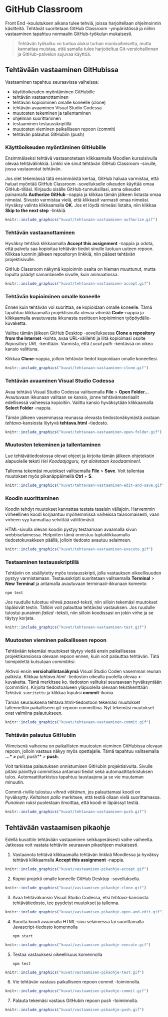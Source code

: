 # GitHub Classroom 

Front End -koulutuksen aikana tulee tehviä, joissa harjoitellaan ohjelmoinnin käsitteitä. Tehtävät suoritetaan GitHub Classroom -ympäristössä ja niihin vastaaminen tapahtuu normaalin GitHub-työkulun mukaisesti. 

> Tehtävän työkulku vo tuntua aluksi turhan monivaiheiselta, mutta kannattaa muistaa, että samalla tulee harjoiteltua Git-versiohallinnan ja GitHub-palvelun sujuvaa käyttöä.

## Tehtävään vastaaminen GitHubissa

Vastaaminen tapahtuu seuraavissa vaiheissa:

 - käyttöoikeuden myöntäminen GitHubille
 - tehtävän vastaanottaminen
 - tehtävän kopioiminen omalle koneelle (clone)
 - tehtävän avaaminen Visual Studio Codessa
 - muutosten tekeminen ja tallentaminen
 - ohjelman suorittaminen
 - testaaminen testausskriptillä
 - muutosten vieminen paikalliseen repoon (commit)
 - tehtävän palautus GitHubiin (push)
 
### Käyttöoikeuden myöntäminen GitHubille {-}

Ensimmäiseksi tehtävä vastaanotetaan klikkaamalla Moodlen kurssisivulla olevaa tehtävälinkkiä. Linkki vie sinut tehtävän GitHub Classroom -sivulle, jossa vastaanotat tehtävän.

Jos olet tekemässä tätä ensimmäistä kertaa, GitHub haluaa varmistaa, että haluat myöntää GitHub Classroom -sovellukselle oikeuden käyttää omaa GitHub-tiliäsi. Kirjaudu sisälle GitHub-tunnuksillasi, anna oikeudet painamalla **Authorize GitHub** -nappia ja klikkaa tämän jälkeen listasta omaa nimeäsi. Sivusto varmistaa vielä, että klikkasit varmasti omaa nimeäsi. Hyväksy valinta klikkaamalla **OK**. Jos et löydä nimeäsi listalta, niin klikkaa **Skip to the next step** -linkkiä. 

```r
knitr::include_graphics("kuvat/tehtavaan-vastaaminen-authorize.gif")
```

### Tehtävän vastaanottaminen {-}

Hyväksy tehtävä klikkaamalla **Accept this assignment** -nappia ja odota, että palvelu saa kopioitua tehtävän tiedot sinulle luotuun uuteen repoon. Klikkaa luonnin jälkeen repositoryn linkkiä, niin pääset tehtävän projektisivulle.

GitHub Classroom näkymä kopioinnin osalta on hieman muuttunut, mutta lopulta päädyt samanlaiselle sivulle, kuin animaatiossa.

```r
knitr::include_graphics("kuvat/tehtavaan-vastaaminen-accept.gif")
```

### Tehtävän kopioiminen omalle koneelle {-}

Ennen kuin tehtävän voi suorittaa, se kopioidaan omalle koneelle. Tämä tapahtuu klikkaamalla projektisivulla olevaa vihreää **Code**-nappia ja klikkaamalla avautuvasta ikkunasta osoitteen kopioiminen työpöydälle-kuvaketta.

Valitse tämän jälkeen GitHub Desktop -sovelluksessa **Clone a repository from the Internet** -kohta, avaa URL-välilehti ja liitä kopioimasi osoite *Repository URL* -kenttään. Varmista, että *Local path* -kentässä on oikea kansio valittuna.

Klikkaa **Clone**-nappia, jolloin tehtävän tiedot kopioidaan omalle koneellesi.

```r
knitr::include_graphics("kuvat/tehtavaan-vastaaminen-clone.gif")
```

### Tehtävän avaaminen Visual Studio Codessa {-}

Avaa tehtävä Visual Studio Codessa valitsemalla **File** > **Open Folder…** Avautuvaan ikkunaan valitaan se kansio, jonne tehtävämateriaalit edellisessä vaiheessa kopioitiin. Valittu kansio hyväksytään klikkaamalla **Select Folder** -nappia.

Tämän jälkeen vasemmassa reunassa olevasta tiedostonäkymästä avataan *tehtava*-kansiosta löytyvä **tehtava.html** -tiedosto.

```r
knitr::include_graphics("kuvat/tehtavaan-vastaaminen-open-folder.gif")
```

### Muutosten tekeminen ja tallentaminen {-}

Lue tehtävätiedostossa olevat ohjeet ja kirjoita tämän jälkeen ohjetekstin alapuolelle teksti *Hei Koodaajaguru, nyt aloitetaan koodaaminen!*.

Tallenna tekemäsi muutokset valitsemalla **File** > **Save**. Voit tallentaa muutokset myös pikanäppäimellä **Ctrl** + **S**.

```r
knitr::include_graphics("kuvat/tehtavaan-vastaaminen-edit-and-save.gif")
```

### Koodin suorittaminen {-}

Koodin tehdyt muutokset kannattaa testata tasaisin väliajoin. Harvemmin virheellinen koodi korjaantuu myöhemmissä vaiheissa taianomaisesti, vaan virheen syy kannattaa selvittää välittömästi.

HTML-sivulla olevan koodin pystyy testaamaan avaamalla sivun webbiselaimessa. Helpoiten tämä onnistuu tuplaklikkaamalla tiedostokuvakkeen päällä, jolloin tiedosto avautuu selaimeen.

```r
knitr::include_graphics("kuvat/tehtavaan-vastaaminen-execute.gif")
```

### Testaaminen testausskriptillä {-}

Tehtäviin on sisällytetty myös testausskripti, jolla vastauksen oikeellisuuden pystyy varmistamaan. Testausskripti suoritetaan valitsemalla **Terminal** > **New Terminal** ja antamalla avautuvaan terminaali-ikkunaan komento 

```
npm test
```

Jos ruudulle tulostuu vihreä *passed*-teksti, niin silloin tekemäsi muutokset läpäisivät testin. Tällöin voit palauttaa tehtäväsi vastauksen. Jos ruudulle tulostui punainen *failed* -teksti, niin silloin koodissasi on jokin virhe ja se täytyy korjata.

```r
knitr::include_graphics("kuvat/tehtavaan-vastaaminen-test.gif")
```

### Muutosten vieminen paikalliseen repoon {-}

Tehtävään tekemäsi muutokset täytyy viedä ensin paikallisessa projektikansiossa olevaan repoon ennen, kuin voit palauttaa tehtävän. Tätä toimipidettä kutsutaan *commitiksi*.

Aktivoi ensin **versiohallintanäkymä** Visual Studio Coden vasemman reunan palkista. Klikkaa *tehtava.html* -tiedoston oikealla puolella olevaa **+**-kuvaketta. Tämä merkitsee ko. tiedoston valituksi seuraavaan hyväksyntään (commitiin). Kirjoita tiedostoalueen yläpuolella olevaan tekstikenttään `Tehtävä suoritettu` ja klikkaa lopuksi **commit**-ikonia.

Tämän seurauksena tehtava.html-tiedostoon tekemäsi muutokset tallennettiin paikalliseen git-repoon committina. Nyt tekemäsi muutokset ovat valmiina palautukseen.

```r
knitr::include_graphics("kuvat/tehtavaan-vastaaminen-commit.gif")
```

### Tehtävän palautus GitHubiin {-}

Viimeisenä vaiheena on paikallisten muutosten vieminen GitHubissa olevaan repoon, jolloin vastaus näkyy myös opettajalle. Tämä tapahtuu valitsemalla **…* > **pull, push** > **push**.

Voit tarkistaa palautuksen onnistumisen GitHubin projektisivulta. Sivulle pitäisi päivittyä commitissa antamasi tiedot sekä automaattitarkistuksen tulos. Automaattitarkistus tapahtuu taustaajona ja se vie muutaman minuutin.

Commit-riville tulostuu *vihreä väkänen*, jos palauttamasi koodi on hyväksytty. *Keltainen pallo* merkitsee, että testiä ollaan vielä suorittamassa. *Punainen ruksi* puolestaan ilmoittaa, että koodi ei läpäissyt testiä.

```r
knitr::include_graphics("kuvat/tehtavaan-vastaaminen-push.gif")
```

## Tehtävään vastaamisen pikaohje

Edellä kuvattiin tehtävään vastaaminen seikkaperäisesti vaihe vaiheelta. Jatkossa voit vastata tehtäviin seuraavan pikaohjeen mukaisesti.

 1. Vastaanota tehtävä klikkaamalla tehtävän linkkiä Moodlessa ja hyväksy tehtävä klikkaamalla **Accept this assignment** -nappia.
 
```r
knitr::include_graphics("kuvat/vastaamisen-pikaohje-accept.gif")
```

 2. Kopioi projekti omalle koneelle GitHub Desktop -sovelluksella.
 
```r
knitr::include_graphics("kuvat/vastaamisen-pikaohje-clone.gif")
```

 3. Avaa tehtäväkansio Visual Studio Codessa, etsi *tehtava*-kansiosta tehtävätiedosto, tee pyydetyt muutokset ja tallenna.

```r
knitr::include_graphics("kuvat/vastaamisen-pikaohje-open-and-edit.gif")
```

 4. Suorita koodi avaamalla HTML-sivu selaimessa tai suorittamalla Javascript-tiedosto komennolla 
 
    ```
    npm start
    ```

```r
knitr::include_graphics("kuvat/vastaamisen-pikaohje-execute.gif")
```

 5. Testaa vastauksesi oikeellisuus komennolla 
 
     ```
     npm test
     ```

```r
knitr::include_graphics("kuvat/vastaamisen-pikaohje-test.gif")
```    
    
  6. Vie tehtävän vastaus paikalliseen repoon commit -toiminnolla.
  
```r
knitr::include_graphics("kuvat/vastaamisen-pikaohje-commit.gif")
```

  7. Palauta tekemäsi vastaus GitHubin repoon push -toiminnolla.
  
```r
knitr::include_graphics("kuvat/vastaamisen-pikaohje-push.gif")
```  
